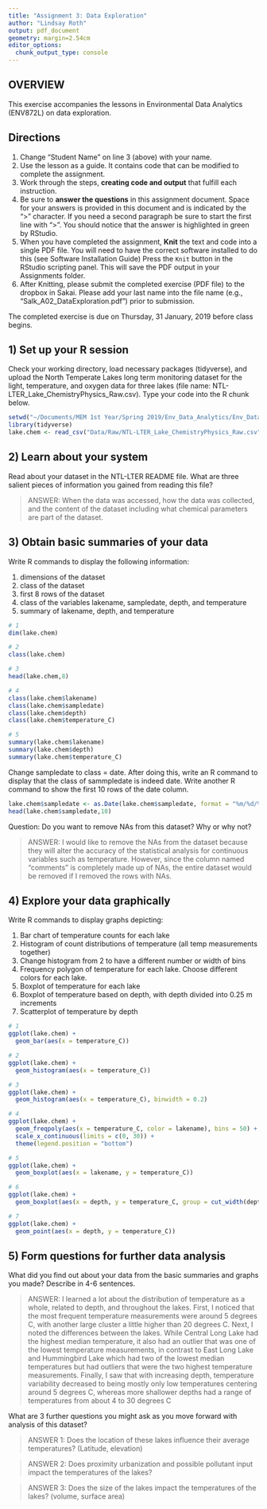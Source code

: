 ```yaml
---
title: "Assignment 3: Data Exploration"
author: "Lindsay Roth"
output: pdf_document
geometry: margin=2.54cm
editor_options: 
  chunk_output_type: console
---
```


## OVERVIEW

This exercise accompanies the lessons in Environmental Data Analytics (ENV872L) on data exploration. 

## Directions
1. Change "Student Name" on line 3 (above) with your name.
2. Use the lesson as a guide. It contains code that can be modified to complete the assignment.
3. Work through the steps, **creating code and output** that fulfill each instruction.
4. Be sure to **answer the questions** in this assignment document.
Space for your answers is provided in this document and is indicated by the ">" character.
If you need a second paragraph be sure to start the first line with ">".
You should notice that the answer is highlighted in green by RStudio. 
6. When you have completed the assignment, **Knit** the text and code into a single PDF file.
You will need to have the correct software installed to do this (see Software Installation Guide)
Press the `Knit` button in the RStudio scripting panel.
This will save the PDF output in your Assignments folder.
8. After Knitting, please submit the completed exercise (PDF file) to the dropbox in Sakai. Please add your last name into the file name (e.g., "Salk_A02_DataExploration.pdf") prior to submission.

The completed exercise is due on Thursday, 31 January, 2019 before class begins.

## 1) Set up your R session

Check your working directory, load necessary packages (tidyverse), and upload the North Temperate Lakes long term monitoring dataset for the light, temperature, and oxygen data for three lakes (file name: NTL-LTER_Lake_ChemistryPhysics_Raw.csv). Type your code into the R chunk below.
```r
setwd("~/Documents/MEM 1st Year/Spring 2019/Env_Data_Analytics/Env_Data_Analytics")
library(tidyverse)
lake.chem <- read_csv("Data/Raw/NTL-LTER_Lake_ChemistryPhysics_Raw.csv")

```

## 2) Learn about your system

Read about your dataset in the NTL-LTER README file. What are three salient pieces of information you gained from reading this file?

> ANSWER: When the data was accessed, how the data was collected, and the content of the dataset including what chemical parameters are part of the dataset.

## 3) Obtain basic summaries of your data

Write R commands to display the following information: 

1. dimensions of the dataset
2. class of the dataset
3. first 8 rows of the dataset
4. class of the variables lakename, sampledate, depth, and temperature
5. summary of lakename, depth, and temperature

```r
# 1
dim(lake.chem)

# 2
class(lake.chem)

# 3
head(lake.chem,8)

# 4
class(lake.chem$lakename)
class(lake.chem$sampledate)
class(lake.chem$depth)
class(lake.chem$temperature_C)

# 5
summary(lake.chem$lakename)
summary(lake.chem$depth)
summary(lake.chem$temperature_C)
```

Change sampledate to class = date. After doing this, write an R command to display that the class of sammpledate is indeed date. Write another R command to show the first 10 rows of the date column. 

```r
lake.chem$sampledate <- as.Date(lake.chem$sampledate, format = "%m/%d/%y")
head(lake.chem$sampledate,10)

```

Question: Do you want to remove NAs from this dataset? Why or why not?

> ANSWER: I would like to remove the NAs from the dataset because they will alter the accuracy of the statistical analysis for continuous variables such as temperature. However, since the column named "comments" is completely made up of NAs, the entire dataset would be removed if I removed the rows with NAs.


## 4) Explore your data graphically

Write R commands to display graphs depicting: 

1. Bar chart of temperature counts for each lake
2. Histogram of count distributions of temperature (all temp measurements together)
3. Change histogram from 2 to have a different number or width of bins
4. Frequency polygon of temperature for each lake. Choose different colors for each lake.
5. Boxplot of temperature for each lake
6. Boxplot of temperature based on depth, with depth divided into 0.25 m increments
7. Scatterplot of temperature by depth

```r
# 1
ggplot(lake.chem) +
  geom_bar(aes(x = temperature_C))

# 2
ggplot(lake.chem) +
  geom_histogram(aes(x = temperature_C))

# 3
ggplot(lake.chem) +
  geom_histogram(aes(x = temperature_C), binwidth = 0.2)

# 4
ggplot(lake.chem) +
  geom_freqpoly(aes(x = temperature_C, color = lakename), bins = 50) +
  scale_x_continuous(limits = c(0, 30)) +
  theme(legend.position = "bottom")

# 5
ggplot(lake.chem) +
  geom_boxplot(aes(x = lakename, y = temperature_C))

# 6
ggplot(lake.chem) +
  geom_boxplot(aes(x = depth, y = temperature_C, group = cut_width(depth, 0.25)))

# 7 
ggplot(lake.chem) + 
  geom_point(aes(x = depth, y = temperature_C))

```
## 5) Form questions for further data analysis

What did you find out about your data from the basic summaries and graphs you made? Describe in 4-6 sentences.

> ANSWER: I learned a lot about the distribution of temperature as a whole, related to depth, and throughout the lakes.  First, I noticed that the most frequent temperature measurements were around 5 degrees C, with another large cluster a little higher than 20 degrees C.  Next, I noted the differences between the lakes. While Central Long Lake had the highest median temperature, it also had an outlier that was one of the lowest temperature measurements, in contrast to East Long Lake and Hummingbird Lake which had two of the lowest median temperatures but had outliers that were the two highest temperature measurements. Finally, I saw that with increasing depth, temperature variability decreased to being mostly only low temperatures centering around 5 degrees C, whereas more shallower depths had a range of temperatures from about 4 to 30 degrees C

What are 3 further questions you might ask as you move forward with  analysis of this dataset?

> ANSWER 1: Does the location of these lakes influence their average temperatures? (Latitude, elevation)

> ANSWER 2: Does proximity urbanization and possible pollutant input impact the temperatures of the lakes?

> ANSWER 3: Does the size of the lakes impact the temperatures of the lakes? (volume, surface area)
